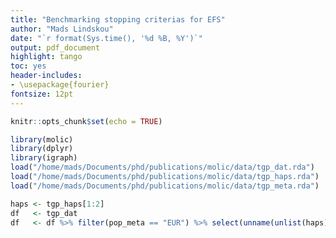 ```yaml
---
title: "Benchmarking stopping criterias for EFS"
author: "Mads Lindskou"
date: "`r format(Sys.time(), '%d %B, %Y')`"
output: pdf_document
highlight: tango
toc: yes
header-includes:
- \usepackage{fourier}
fontsize: 12pt
---
```



```r
knitr::opts_chunk$set(echo = TRUE)
```

```r
library(molic)
library(dplyr)
library(igraph)
load("/home/mads/Documents/phd/publications/molic/data/tgp_dat.rda")
load("/home/mads/Documents/phd/publications/molic/data/tgp_haps.rda")
load("/home/mads/Documents/phd/publications/molic/data/tgp_meta.rda")
```
```r
haps <- tgp_haps[1:2]
df   <- tgp_dat
df   <- df %>% filter(pop_meta == "EUR") %>% select(unname(unlist(haps)))

```
